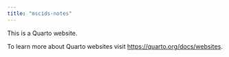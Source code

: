 ```yaml
---
title: "mscids-notes"
---
```


This is a Quarto website.

To learn more about Quarto websites visit <https://quarto.org/docs/websites>.
